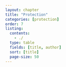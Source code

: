 ```yaml
---
layout: chapter
title: "Protection"
categories: [protection]
order: 7
listing:
  contents: 
    - ./
  type: table
  fields: [title, author]
  sort: [title]
  page-size: 50
--- 
```

